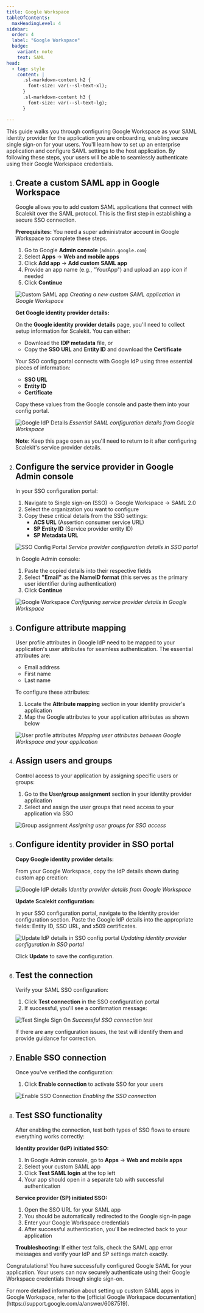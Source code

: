```yaml
---
title: Google Workspace
tableOfContents:
  maxHeadingLevel: 4
sidebar:
  order: 4
  label: "Google Workspace"
  badge:
    variant: note
    text: SAML
head:
  - tag: style
    content: |
      .sl-markdown-content h2 {
        font-size: var(--sl-text-xl);
      }
      .sl-markdown-content h3 {
        font-size: var(--sl-text-lg);
      }

---
```



This guide walks you through configuring Google Workspace as your SAML identity provider for the application you are onboarding, enabling secure single sign-on for your users. You'll learn how to set up an enterprise application and configure SAML settings to the host application. By following these steps, your users will be able to seamlessly authenticate using their Google Workspace credentials.

<Steps>

1. ## Create a custom SAML app in Google Workspace

   Google allows you to add custom SAML applications that connect with Scalekit over the SAML protocol. This is the first step in establishing a secure SSO connection.

   **Prerequisites:** You need a super administrator account in Google Workspace to complete these steps.

   1. Go to Google **Admin console** (`admin.google.com`)
   2. Select **Apps** → **Web and mobile apps**
   3. Click **Add app** → **Add custom SAML app**
   4. Provide an app name (e.g., "YourApp") and upload an app icon if needed
   5. Click **Continue**

   ![Custom SAML app](@/assets/docs/guides/sso-integrations/google-saml/0-google-saml.png)
   *Creating a new custom SAML application in Google Workspace*

   **Get Google identity provider details:**

   On the **Google identity provider details** page, you'll need to collect setup information for Scalekit. You can either:
   - Download the **IDP metadata** file, or
   - Copy the **SSO URL** and **Entity ID** and download the **Certificate**

   Your SSO config portal connects with Google IdP using three essential pieces of information:
   - **SSO URL**
   - **Entity ID**
   - **Certificate**

   Copy these values from the Google console and paste them into your config portal.

   ![Google IdP Details](@/assets/docs/guides/sso-integrations/google-saml/0.1-google-saml.png)
   *Essential SAML configuration details from Google Workspace*

   **Note:** Keep this page open as you'll need to return to it after configuring Scalekit's service provider details.

2. ## Configure the service provider in Google Admin console

   In your SSO configuration portal:
   1. Navigate to Single sign-on (SSO) → Google Workspace → SAML 2.0
   2. Select the organization you want to configure
   3. Copy these critical details from the SSO settings:
      - **ACS URL** (Assertion consumer service URL)
      - **SP Entity ID** (Service provider entity ID)
      - **SP Metadata URL**

   ![SSO Config Portal](@/assets/docs/guides/sso-integrations/google-saml/1-google-saml.png)
   *Service provider configuration details in SSO portal*

   In Google Admin console:
   1. Paste the copied details into their respective fields
   2. Select **"Email"** as the **NameID format** (this serves as the primary user identifier during authentication)
   3. Click **Continue**

   ![Google Workspace](@/assets/docs/guides/sso-integrations/google-saml/1.1-google-saml.png)
   *Configuring service provider details in Google Workspace*

3. ## Configure attribute mapping

   User profile attributes in Google IdP need to be mapped to your application's user attributes for seamless authentication. The essential attributes are:

   - Email address
   - First name
   - Last name

   To configure these attributes:
   1. Locate the **Attribute mapping** section in your identity provider's application
   2. Map the Google attributes to your application attributes as shown below

   ![User profile attributes](@/assets/docs/guides/sso-integrations/google-saml/2.1-google-saml.png)
   *Mapping user attributes between Google Workspace and your application*

4. ## Assign users and groups

   Control access to your application by assigning specific users or groups:

   1. Go to the **User/group assignment** section in your identity provider application
   2. Select and assign the user groups that need access to your application via SSO

   ![Group assignment](@/assets/docs/guides/sso-integrations/google-saml/2.2-google-saml.png)
   *Assigning user groups for SSO access*

5. ## Configure identity provider in SSO portal

   **Copy Google identity provider details:**

   From your Google Workspace, copy the IdP details shown during custom app creation:

   ![Google IdP details](@/assets/docs/guides/sso-integrations/google-saml/3.1-google-saml.png)
   *Identity provider details from Google Workspace*

   **Update Scalekit configuration:**

   In your SSO configuration portal, navigate to the Identity provider configuration section. Paste the Google IdP details into the appropriate fields: Entity ID, SSO URL, and x509 certificates.

   ![Update IdP details in SSO config portal](@/assets/docs/guides/sso-integrations/google-saml/3.2-google-saml.png)
   *Updating identity provider configuration in SSO portal*

   Click **Update** to save the configuration.

6. ## Test the connection

   Verify your SAML SSO configuration:

   1. Click **Test connection** in the SSO configuration portal
   2. If successful, you'll see a confirmation message:

   ![Test Single Sign On](@/assets/docs/guides/sso-integrations/google-saml/4-google-saml.png)
   *Successful SSO connection test*

   If there are any configuration issues, the test will identify them and provide guidance for correction.

7. ## Enable SSO connection

   Once you've verified the configuration:

   1. Click **Enable connection** to activate SSO for your users

   ![Enable SSO Connection](@/assets/docs/guides/sso-integrations/google-saml/5-google-saml.png)
   *Enabling the SSO connection*

8. ## Test SSO functionality

   After enabling the connection, test both types of SSO flows to ensure everything works correctly:

   **Identity provider (IdP) initiated SSO:**
   1. In Google Admin console, go to **Apps** → **Web and mobile apps**
   2. Select your custom SAML app
   3. Click **Test SAML login** at the top left
   4. Your app should open in a separate tab with successful authentication

   **Service provider (SP) initiated SSO:**
   1. Open the SSO URL for your SAML app
   2. You should be automatically redirected to the Google sign-in page
   3. Enter your Google Workspace credentials
   4. After successful authentication, you'll be redirected back to your application

   **Troubleshooting:** If either test fails, check the SAML app error messages and verify your IdP and SP settings match exactly.

</Steps>

Congratulations! You have successfully configured Google SAML for your application. Your users can now securely authenticate using their Google Workspace credentials through single sign-on.

<Aside type="note" title="Google Workspace SSO resources">
For more detailed information about setting up custom SAML apps in Google Workspace, refer to the [official Google Workspace documentation](https://support.google.com/a/answer/6087519).
</Aside>